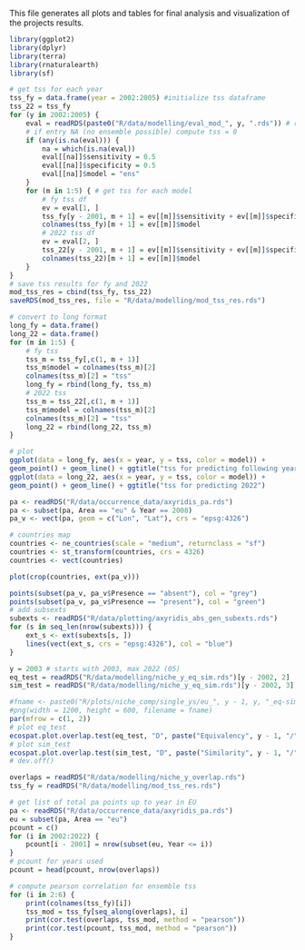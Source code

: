 This file generates all plots and tables for final analysis and visualization 
of the projects results.

```r
library(ggplot2)
library(dplyr)
library(terra)
library(rnaturalearth)
library(sf)
```

```r
# get tss for each year
tss_fy = data.frame(year = 2002:2005) #initialize tss dataframe
tss_22 = tss_fy
for (y in 2002:2005) {
    eval = readRDS(paste0("R/data/modelling/eval_mod_", y, ".rds")) # read eval
    # if entry NA (no ensemble possible) compute tss = 0
    if (any(is.na(eval))) {
        na = which(is.na(eval))
        eval[[na]]$sensitivity = 0.5
        eval[[na]]$specificity = 0.5
        eval[[na]]$model = "ens"
    }
    for (m in 1:5) { # get tss for each model
        # fy tss df
        ev = eval[1, ]
        tss_fy[y - 2001, m + 1] = ev[[m]]$sensitivity + ev[[m]]$specificity - 1
        colnames(tss_fy)[m + 1] = ev[[m]]$model
        # 2022 tss df
        ev = eval[2, ]
        tss_22[y - 2001, m + 1] = ev[[m]]$sensitivity + ev[[m]]$specificity - 1
        colnames(tss_22)[m + 1] = ev[[m]]$model
    }
}
# save tss results for fy and 2022
mod_tss_res = cbind(tss_fy, tss_22)
saveRDS(mod_tss_res, file = "R/data/modelling/mod_tss_res.rds")

# convert to long format
long_fy = data.frame()
long_22 = data.frame()
for (m in 1:5) {
    # fy tss
    tss_m = tss_fy[,c(1, m + 1)]
    tss_m$model = colnames(tss_m)[2]
    colnames(tss_m)[2] = "tss"
    long_fy = rbind(long_fy, tss_m)
    # 2022 tss 
    tss_m = tss_22[,c(1, m + 1)]
    tss_m$model = colnames(tss_m)[2]
    colnames(tss_m)[2] = "tss"
    long_22 = rbind(long_22, tss_m)
}

# plot
ggplot(data = long_fy, aes(x = year, y = tss, color = model)) + 
geom_point() + geom_line() + ggtitle("tss for predicting following year")
ggplot(data = long_22, aes(x = year, y = tss, color = model)) + 
geom_point() + geom_line() + ggtitle("tss for predicting 2022")
```

```r
pa <- readRDS("R/data/occurrence_data/axyridis_pa.rds")
pa <- subset(pa, Area == "eu" & Year == 2008)
pa_v <- vect(pa, geom = c("Lon", "Lat"), crs = "epsg:4326")

# countries map
countries <- ne_countries(scale = "medium", returnclass = "sf")
countries <- st_transform(countries, crs = 4326)
countries <- vect(countries)

plot(crop(countries, ext(pa_v)))

points(subset(pa_v, pa_v$Presence == "absent"), col = "grey")
points(subset(pa_v, pa_v$Presence == "present"), col = "green")
# add subsexts
subexts <- readRDS("R/data/plotting/axyridis_abs_gen_subexts.rds")
for (s in seq_len(nrow(subexts))) {
    ext_s <- ext(subexts[s, ])
    lines(vect(ext_s, crs = "epsg:4326"), col = "blue")
}
```

```r
y = 2003 # starts with 2003, max 2022 (05)
eq_test = readRDS("R/data/modelling/niche_y_eq_sim.rds")[y - 2002, 2]
sim_test = readRDS("R/data/modelling/niche_y_eq_sim.rds")[y - 2002, 3]

#fname <- paste0("R/plots/niche_comp/single_ys/eu_", y - 1, y, "_eq-sim.png")
#png(width = 1200, height = 600, filename = fname)
par(mfrow = c(1, 2))
# plot eq_test
ecospat.plot.overlap.test(eq_test, "D", paste("Equivalency", y - 1, "/", y))
# plot sim_test
ecospat.plot.overlap.test(sim_test, "D", paste("Similarity", y - 1, "/", y))
# dev.off()

```

```r
overlaps = readRDS("R/data/modelling/niche_y_overlap.rds")
tss_fy = readRDS("R/data/modelling/mod_tss_res.rds")

# get list of total pa points up to year in EU
pa <- readRDS("R/data/occurrence_data/axyridis_pa.rds")
eu = subset(pa, Area == "eu")
pcount = c()
for (i in 2002:2022) {
    pcount[i - 2001] = nrow(subset(eu, Year <= i))
}
# pcount for years used
pcount = head(pcount, nrow(overlaps))

# compute pearson correlation for ensemble tss
for (i in 2:6) {
    print(colnames(tss_fy)[i])
    tss_mod = tss_fy[seq_along(overlaps), i]
    print(cor.test(overlaps, tss_mod, method = "pearson"))
    print(cor.test(pcount, tss_mod, method = "pearson"))
}
```